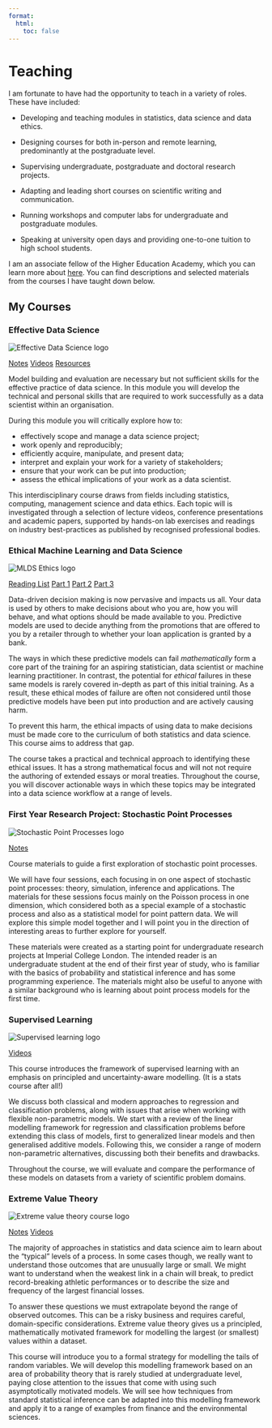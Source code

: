```yaml
---
format:
  html:
    toc: false
---
```

# Teaching

I am fortunate to have had the opportunity to teach in a variety of roles. These have included:

- Developing and teaching modules in statistics, data science and data ethics.

- Designing courses for both in-person and remote learning, predominantly at the postgraduate level.

- Supervising undergraduate, postgraduate and doctoral research projects. 

- Adapting and leading short courses on scientific writing and communication.

- Running workshops and computer labs for undergraduate and postgraduate modules.

- Speaking at university open days and providing one-to-one tuition to high school students.


I am an associate fellow of the Higher Education Academy, which you can learn more about [here](https://www.advance-he.ac.uk/fellowship/associate-fellowship). <!--I am currently working toward full fellowship to further develop my teaching practice.--> You can find descriptions and selected materials from the courses I have taught down below.  

## My Courses

### Effective Data Science 

::: small_right
<img src="assets/course-logos/EDS-logo.png" alt="Effective Data Science logo"/>
:::

<a href="https://eds-notes.zakvarty.com" class="btn btn-outline-primary m-1" target="_blank"><span class="bi bi-filetype-html"></span> Notes</a>
<!-- -->
<a href="https://youtube.com/playlist?list=PLBVD-YN3U17AiyuMwW77yGnVuqbS8tdtq&si=Rw-LY5xz7BVdeSkn" target="_blank" rel="noopener noreferrer" class="btn btn-outline-primary m-1"><span class="bi bi-youtube"></span> Videos</a> 
<!-- -->
<a href="https://github.com/zakvarty/effective-data-science-resources" class="btn btn-outline-primary m-1" target="_blank"><span class="bi bi bi-file-earmark-code"></span> Resources</a>

Model building and evaluation are necessary but not sufficient skills for the effective practice of data science. In this module you will develop the technical and personal skills that are required to work successfully as a data scientist within an organisation.

During this module you will critically explore how to:

- effectively scope and manage a data science project; 
- work openly and reproducibly;
- efficiently acquire, manipulate, and present data;
- interpret and explain your work for a variety of stakeholders;
- ensure that your work can be put into production; 
- assess the ethical implications of your work as a data scientist.


This interdisciplinary course draws from fields including statistics, computing, management science and data ethics. Each topic will is investigated through a selection of lecture videos, conference presentations and academic papers, supported by hands-on lab exercises and readings on industry best-practices as published by recognised professional bodies. 


### Ethical Machine Learning and Data Science 

::: small_right
<img src="assets/course-logos/ethics-logo.png" alt="MLDS Ethics logo"/>
:::

<a href="https://www.zakvarty.com/ethics-reading-list.html" class="btn btn-outline-primary m-1" target="_blank"><span class="bi bi-filetype-html"></span> Reading List</a>
<!-- -->
<a href="https://github.com/zakvarty/ethics-one-resources" class="btn btn-outline-primary m-1" target="_blank"><span class="bi bi bi-file-earmark-code"></span> Part 1</a>
<!-- -->
<a href="https://github.com/zakvarty/ethics-two-resources" class="btn btn-outline-primary m-1" target="_blank"><span class="bi bi bi-file-earmark-code"></span> Part 2</a>
<!-- -->
<a href="https://github.com/zakvarty/ethics-three-resources" class="btn btn-outline-primary m-1" target="_blank"><span class="bi bi bi-file-earmark-code"></span> Part 3</a>

Data-driven decision making is now pervasive and impacts us all. Your  data is used by others to make decisions about who you are, how you  will behave, and what options should be made available to you.  Predictive models are used to decide anything from the promotions that are offered to you by a retailer through to whether your loan application is granted by a bank. 

The ways in which these predictive models can fail _mathematically_ form a core part of the training for an aspiring statistician, data  scientist or machine learning practitioner. In contrast, the potential for _ethical_ failures in these same models is rarely covered in-depth as part of this initial training. As a result, these  ethical modes of failure are often not considered until those predictive  models have been put into production and are actively causing harm.

To prevent this harm, the ethical impacts of using data to make  decisions must be made core to the curriculum of both statistics and  data science. This course aims to address that gap.

The course takes a practical and technical approach to identifying these ethical issues. It has a strong mathematical focus and will not  not require the authoring of extended essays or moral treaties. Throughout the course, you will discover actionable ways in which these topics may  be integrated into a data science workflow at a range of levels.



### First Year Research Project: Stochastic Point Processes

::: small_right
<img src="assets/course-logos/point-process-logo.png" alt="Stochastic Point Processes logo"/>
:::

<a href="https://m1r.zakvarty.com" class="btn btn-outline-primary m-1" target="_blank"><span class="bi bi-filetype-html"></span> Notes</a>

Course materials to guide a first exploration of stochastic point processes. 

We will have four sessions, each focusing in on one aspect of stochastic point processes: theory, simulation, inference and applications. The materials for these sessions focus mainly on the Poisson process in one dimension, which considered both as a special example of a stochastic process and also as a statistical model for point pattern data. We will explore this simple model together and I will point you in the direction of interesting areas to further explore for yourself.

These materials were created as a starting point for undergraduate research projects at Imperial College London. The intended reader is an undergraduate student at the end of their first year of study, who is familiar with the basics of probability and statistical inference and has some programming experience. The materials might also be useful to anyone with a similar background who is learning about point process models for the first time.

### Supervised Learning 

::: small_right
<img src="assets/course-logos/super-learn-logo.png" alt="Supervised learning logo"/>
:::

<a href="https://youtube.com/playlist?list=PLBVD-YN3U17BybIN_6drVs9LLmw7f_XvN&si=MmP6KAWvIMxgFhwc" target="_blank" rel="noopener noreferrer" class="btn btn-outline-primary m-1"><span class="bi bi-youtube"></span> Videos</a>

This course introduces the framework of supervised learning with an emphasis on principled and uncertainty-aware modelling. (It is a stats course after all!)

We discuss both classical and modern approaches to regression and classification problems, along with issues that arise when working with flexible non-parametric models. We start with a review of the linear modelling framework for regression and classification problems before extending this class of models, first to generalized linear models and then generalised additive models. Following this, we consider a range of modern non-parametric alternatives, discussing both their benefits and drawbacks. 

Throughout the course, we will evaluate and compare the performance of these models on datasets from a variety of scientific problem domains. 

<!--
1. Select an appropriate supervised learning method for a given application
2. Use statistical models to extract information from processed data 
3. Design pipelines taking raw data as input and producing conclusions in context as output
4. Interpret the output of statistical models in plain language
5. Use suitable diagnostic tools to recognise common modes of failure of supervised learning algorithms  
-->

### Extreme Value Theory


::: small_right
<img src="assets/course-logos/extremes-logo.png" alt="Extreme value theory course logo"/>
:::

<a href="https://extremes-notes.zakvarty.com" class="btn btn-outline-primary m-1" target="_blank"><span class="bi bi-filetype-html"></span> Notes</a>
<!-- -->
<a href="https://youtube.com/playlist?list=PLBVD-YN3U17Ce7tO3bkJqgJT_JrgkFgA5&si=C0fKsAtUmEV2KlTS" target="_blank" rel="noopener noreferrer" class="btn btn-outline-primary m-1"><span class="bi bi-youtube"></span> Videos</a> 


The majority of approaches in statistics and data science aim to learn about the "typical" levels of a process. In some cases though, we really want to understand those outcomes that are unusually large or small. We might want to understand when the weakest link in a chain will break, to predict record-breaking athletic performances or to describe the size and frequency of the largest financial losses. 

To answer these questions we must extrapolate beyond the range of observed outcomes. This can be a risky business and requires careful, domain-specific considerations. Extreme value theory gives us a principled, mathematically motivated framework for modelling the largest (or smallest) values within a dataset. 

This course will introduce you to a formal strategy for modelling the tails of random variables. We will develop this modelling framework based on an area of probability theory that is rarely studied at undergraduate level, paying close attention to the issues that come with using such asymptotically motivated models. We will see how techniques from standard statistical inference can be adapted into this modelling framework and apply it to a range of examples from finance and the environmental sciences.




<!--- 

| Year    | Course                    |    Role   |
|---------|:-----------------------------|-----------:|
|2021-24  | Data Science [Notes](https://eds-notes.zakvarty.com/) [Videos](https://youtube.com/playlist?list=PLBVD-YN3U17AiyuMwW77yGnVuqbS8tdtq&si=hK0sT8aKnPe_RyBs) | Lecturer  |
|         | Ethics in Data Science I, II and III [Reading List](ethics-reading-list.qmd) | Lecturer  |
|         | Data Ethics for Digital Chemistry               | Lecturer  |
|         | Y1 research projects: point process models [Notes](https://m1r.zakvarty.com/)      | Lecturer  |
|2021-22  | Supervised Learning [Videos](https://youtube.com/playlist?list=PLBVD-YN3U17BybIN_6drVs9LLmw7f_XvN&si=1JbE4Uci_RfqjTzJ)                             | Lecturer  |
| ---     |  ---                                            | ---       |
|2020-21  | MATH562/582: Extreme Value Theory [Notes](https://extremes-notes.zakvarty.com/) [Videos](https://youtube.com/playlist?list=PLBVD-YN3U17Ce7tO3bkJqgJT_JrgkFgA5&si=FSX7cOx8JxzTmqgu)| Lecturer |
|         | MATH331: Bayesian Inference  | Graduate teaching assistant|
|         | MATH330: Likelihood Inference | Graduate teaching assistant|
| 2019-20 | DSCI485: Introduction to LaTeX   |	Co-leading short course|
|         | MATH566: Longitudinal Data Analysis | Graduate teaching assistant|
| 2018-19 |	STOR-i Internship: Introduction to LaTeX  |	Co-leading short course|
|         | DSCI485: Introduction to LaTeX   |	Co-leading short course|
|         | MATH562: Extreme Value Theory |	Graduate teaching assistant|
|         |	MATH235: Statistics II	| Graduate teaching assistant|
|         |	MATH240: Project Skills   |	Graduate teaching assistant|
|         |	MATH330: Likelihood Inference   |	Graduate teaching assistant|
|         |	MATH230: Probability II   |	Graduate teaching assistant|
| 2017-18 |	STOR-i Internship: Research Project |	Supervisor|
|         | STOR-i Internship: Introduction to LaTeX  |	Co-leading short course|
|         |	DSCI485: Introduction to LaTeX   |	Co-leading short course|
|         |	MATH235: Statistics II	   |Graduate teaching assistant|
|         |	MATH465: Bayesian Inference   |	Graduate teaching assistant|
|         |	MATH330: Likelihood Inference   |	Graduate teaching assistant|
|         |	MATH230: Probability II   |	Graduate teaching assistant|
| 2015-16 |	LAB100: Introduction to R   |	Graduate teaching assistant|
| 2011-13 | GCSE & A-level Mathematics | Private tutor |

-->
